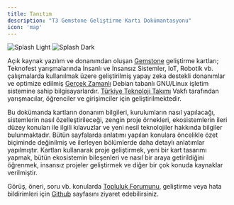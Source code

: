 ```yaml
---
title: Tanıtım
description: "T3 Gemstone Geliştirme Kartı Dokümantasyonu"
icon: 'map'
---
```


<Frame>
    <img className="block dark:hidden" src="/images/splash-light.svg" alt="Splash Light" />
    <img className="hidden dark:block" src="/images/splash-dark.svg" alt="Splash Dark" />
</Frame>

Açık kaynak yazılım ve donanımdan oluşan [Gemstone](https://preprod.kureansiklopedi.com/tr/detay/Gemstone) geliştirme
kartları; Teknofest yarışmalarında İnsanlı ve İnsansız Sistemler, IoT, Robotik vb. çalışmalarda kullanılmak üzere
geliştirilmiş yapay zeka destekli donanımlar ve optimize edilmiş
[Gerçek Zamanlı](https://preprod.kureansiklopedi.com/tr/detay/linux-preempt_rt-genel-amacli-isletim-sisteminden-)
Debian tabanlı GNU/Linux işletim sistemine sahip bilgisayarlardır. [Türkiye Teknoloji Takımı](https://t3vakfi.org/tr/)
Vakfı tarafından yarışmacılar, öğrenciler ve girişimciler için geliştirilmektedir.

Bu dokümanda kartların donanım bilgileri, kurulumların nasıl yapılacağı, sistemlerin nasıl özelleştirileceği, zengin 
proje örnekleri, ekosistemlerin ileri düzey konuları ile ilgili kılavuzlar ve yeni nesil teknolojiler hakkında
bilgiler bulunmaktadır. Bütün sayfalarda anlatımı yapılan konulara öncelikle özet biçiminde değinilmiş ve ilerleyen
bölümlerde daha detaylı anlatımlar yapılmıştır. Kartları kullanarak proje geliştirmek, yeni bir kart tasarımı yapmak,
bütün ekosistemin bileşenleri ve nasıl bir araya getirildiğini öğrenmek, insansız projeler geliştirmek 
ve diğer bir çok konuda kaynaklar verilmiştir.

Görüş, öneri, soru vb. konularda [Topluluk Forumunu](https://community.t3gemstone.org/), geliştirme veya hata 
bildirimleri için [Github](https://github.com/t3gemstone) sayfasını ziyaret edebilirsiniz.
